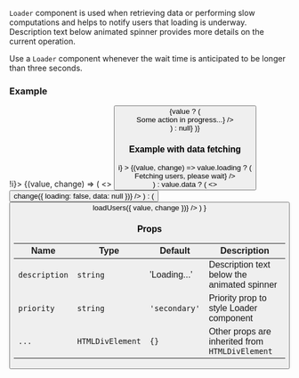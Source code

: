 
`Loader` component is used when retrieving data or performing slow computations and helps to notify users that loading is underway.
Description text below animated spinner provides more details on the current operation.

Use a `Loader` component whenever the wait time is anticipated to be longer than three seconds.

### Example

<Playground>
  <State initial={false} change={(i) => !i}>
    {(value, change) => (
      <>
        <Button text="Toggle loader" onClick={change} variant="primary" />
        {value ? (
          <div style={{ width: 300 }}>
            <Loader description={<Text type="S">Some action in progress...</Text>} />
          </div>
        ) : null}
      </>
    )}
  </State>
</Playground>

### Example with data fetching

<Playground>
  <StateEvent
    initial={{
      loading: false,
      data: null,
    }}
    change={(i) => i}
  >
    {(value, change) =>
      value.loading ? (
        <div style={{ width: 300 }}>
          <Loader
            variant="primary"
            description={<Text weight="medium">Fetching users, please wait</Text>}
          />
        </div>
      ) : value.data ? (
        <>
          <UsersList data={value.data} style={{ marginBottom: 10 }} />
          <Button
            variant="primary"
            text="Reset"
            onClick={() => change({ loading: false, data: null })}
          />
        </>
      ) : (
        <Button variant="primary" text="Fetch users" onClick={() => loadUsers({ value, change })} />
      )
    }
  </StateEvent>
</Playground>

### Props

| Name          | Type             | Default       | Description                                     |
| ------------- | ---------------- | ------------- | ----------------------------------------------- |
| `description` | `string`         | 'Loading...'  | Description text below the animated spinner     |
| `priority`    | `string`         | `'secondary'` | Priority prop to style Loader component         |
| `...`         | `HTMLDivElement` | `{}`          | Other props are inherited from `HTMLDivElement` |
